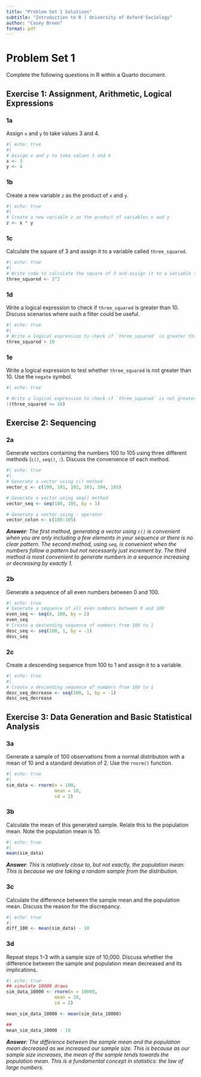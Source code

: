 ```yaml
---
title: "Problem Set 1 Solutions"
subtitle: "Introduction to R | University of Oxford Sociology"
author: "Casey Breen"
format: pdf
---
```


# Problem Set 1

Complete the following questions in R within a Quarto document.

## Exercise 1: Assignment, Arithmetic, Logical Expressions

### 1a

Assign `x` and `y` to take values 3 and 4.

```r
#| echo: true
#| 
# Assign x and y to take values 3 and 4
x <- 3
y <- 4
```

### 1b

Create a new variable `z` as the product of `x` and `y`.

```r
#| echo: true
#| 
# Create a new variable z as the product of variables x and y
z <- x * y
```

### 1c

Calculate the square of 3 and assign it to a variable called `three_squared`.

```r
#| echo: true
#| 
# Write code to calculate the square of 3 and assign it to a variable three_squared
three_squared <- 3^2
```

### 1d

Write a logical expression to check if `three_squared` is greater than 10. Discuss scenarios where such a filter could be useful.

```r
#| echo: true
#| 
# Write a logical expression to check if `three_squared` is greater than 10
three_squared > 10

```

### 1e

Write a logical expression to test whether `three_squared` is not greater than 10. Use the `negate` symbol.

```r
#| echo: true

# Write a logical expression to check if `three_squared` is not greater than 10
!(three_squared <= 10)
```

## Exercise 2: Sequencing

### 2a

Generate vectors containing the numbers 100 to 105 using three different methods (`c()`, `seq()`, `:`). Discuss the convenience of each method.

```r
#| echo: true
#| 
# Generate a vector using c() method
vector_c <- c(100, 101, 102, 103, 104, 105)

# Generate a vector using seq() method
vector_seq <- seq(100, 105, by = 1)

# Generate a vector using : operator
vector_colon <- c(100:105) 
```

***Answer**: The first method, generating a vector using `c()` is convenient when you are only including a few elements in your sequence or there is no clear pattern. The second method, using `seq`, is convenient when the numbers follow a pattern but not necessarily just increment by. The third method is most convenient to generate numbers in a sequence increasing or decreasing by exactly 1.*

### 2b

Generate a sequence of all even numbers between 0 and 100.

```r
#| echo: true
# Generate a sequence of all even numbers between 0 and 100
even_seq <- seq(0, 100, by = 2)
even_seq
# Create a descending sequence of numbers from 100 to 1
desc_seq <- seq(100, 1, by = -1)
desc_seq
```

### 2c

Create a descending sequence from 100 to 1 and assign it to a variable.

```r
#| echo: true
#| 
# Create a descending sequence of numbers from 100 to 1
desc_seq_decrease <- seq(100, 1, by = -1)
desc_seq_decrease
```

## Exercise 3: Data Generation and Basic Statistical Analysis

### 3a

Generate a sample of 100 observations from a normal distribution with a mean of 10 and a standard deviation of 2. Use the `rnorm()` function.

```r
#| echo: true
#| 
sim_data <- rnorm(n = 100,
                  mean = 10,
                  sd = 2)
```

### 3b

Calculate the mean of this generated sample. Relate this to the population mean. Note the population mean is 10.

```r
#| echo: true
#| 
mean(sim_data)
```

***Answer**: This is relatively close to, but not exactly, the population mean. This is because we are taking a random sample from the distribution.*

### 3c

Calculate the difference between the sample mean and the population mean. Discuss the reason for the discrepancy.

```r
#| echo: true
#| 
diff_100 <- mean(sim_data) - 10

```

### 3d

Repeat steps 1--3 with a sample size of 10,000. Discuss whether the difference between the sample and population mean decreased and its implications.

```r
#| echo: true
## simulate 10000 draws 
sim_data_10000 <- rnorm(n = 10000,
                  mean = 10,
                  sd = 2)

mean_sim_data_10000 <- mean(sim_data_10000)

## 
mean_sim_data_10000 - 10
```

***Answer**: The difference between the sample mean and the population mean decreased as we increased our sample size. This is because as our sample size increases, the mean of the sample tends towards the population mean. This is a fundamental concept in statistics: the law of large numbers.*
